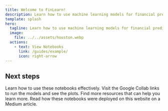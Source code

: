 ```yaml
---
title: Welcome to FinLearn!
description: Learn how to use machine learning models for financial prediction.
template: splash
hero:
  tagline: Learn how to use machine learning models for financial prediction.
  image:
    file: ../../assets/houston.webp
  actions:
    - text: View Notebooks
      link: /guides/example/
      icon: right-arrow
---
```



## Next steps

<CardGrid stagger>
	<Card title="Introduction" icon="pencil">
		Learn how to use these notebooks effectively. 
	</Card>
	<Card title="Live Code" icon="add-document">
		Visit the Google Collab links to run the models and see the plots. 
	</Card>
	<Card title="Configure your site" icon="setting">
		Find more resources that can help you learn more.
	</Card>
	<Card title="Read the docs" icon="open-book">
		Read how these notebooks were deployed on this website on a Medium article.
	</Card>
</CardGrid>
